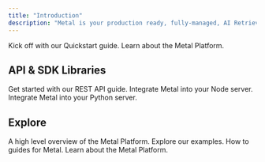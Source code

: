 ```yaml
---
title: "Introduction"
description: "Metal is your production ready, fully-managed, AI Retrieval Platform. Use Metal to find meaning in your unstructured data with embeddings."
---
```


<CardGroup>
  <Card title="Quickstart" icon="play" href="getting-started">
    Kick off with our Quickstart guide.
  </Card>
  <Card title="How Metal works" icon="rectangles-mixed" href="/learn-introduction">
    Learn about the Metal Platform.
  </Card>
</CardGroup>

## API & SDK Libraries

<Card title="API Endpoints" icon="globe" href="/rest-api">
  Get started with our REST API guide.
</Card>

<CardGroup>
  <Card title="Node.js SDK" icon="js" href="/api-reference/node">
    Integrate Metal into your Node server.
  </Card>
  <Card title="Python SDK" icon="python" href="/api-reference/python">
    Integrate Metal into your Python server.
  </Card>
</CardGroup>

## Explore

<CardGroup>
  <Card title="Concepts" icon="rectangles-mixed" href="/learn-introduction">
    A high level overview of the Metal Platform.
  </Card>
  <Card title="Examples" icon="code" href="examples/overview">
    Explore our examples.
  </Card>
    <Card title="Guides" icon="bars-staggered" href="/guides">
    How to guides for Metal.
  </Card>
    <Card title="Platform" icon="sitemap" href="/platform">
    Learn about the Metal Platform.
  </Card>
</CardGroup>
